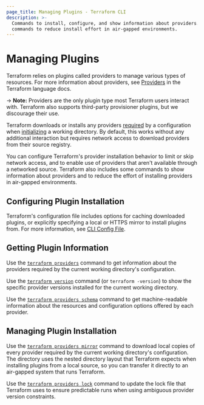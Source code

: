 ```yaml
---
page_title: Managing Plugins - Terraform CLI
description: >-
  Commands to install, configure, and show information about providers. Also
  commands to reduce install effort in air-gapped environments.
---
```


# Managing Plugins

Terraform relies on plugins called providers to manage various types
of resources. For more information about providers, see
[Providers](/terraform/language/providers) in the Terraform
language docs.

-> **Note:** Providers are the only plugin type most Terraform users interact with. Terraform also supports third-party provisioner plugins, but
we discourage their use.

Terraform downloads or installs any providers
[required](/terraform/language/providers/requirements) by a configuration
when [initializing](/terraform/cli/init) a working directory. By default,
this works without any additional interaction but requires network access to
download providers from their source registry.

You can configure Terraform's provider installation behavior to limit or skip
network access, and to enable use of providers that aren't available through a
networked source. Terraform also includes some commands to show information
about providers and to reduce the effort of installing providers in air-gapped
environments.

## Configuring Plugin Installation

Terraform's configuration file includes options for caching downloaded plugins,
or explicitly specifying a local or HTTPS mirror to install plugins from. For
more information, see [CLI Config File](/terraform/cli/config/config-file).

## Getting Plugin Information

Use the [`terraform providers`](/terraform/cli/commands/providers) command to get information
about the providers required by the current working directory's configuration.

Use the [`terraform version`](/terraform/cli/commands/version) command (or
`terraform -version`) to show the specific provider versions installed for the
current working directory.

Use the [`terraform providers schema`](/terraform/cli/commands/providers/schema) command to
get machine-readable information about the resources and configuration options
offered by each provider.

## Managing Plugin Installation

Use the [`terraform providers mirror`](/terraform/cli/commands/providers/mirror) command to
download local copies of every provider required by the current working
directory's configuration. The directory uses the nested directory layout
that Terraform expects when installing plugins from a local source, so you can
transfer it directly to an air-gapped system that runs Terraform.

Use the [`terraform providers lock`](/terraform/cli/commands/providers/lock) command
to update the lock file that Terraform uses to ensure predictable runs when
using ambiguous provider version constraints.
